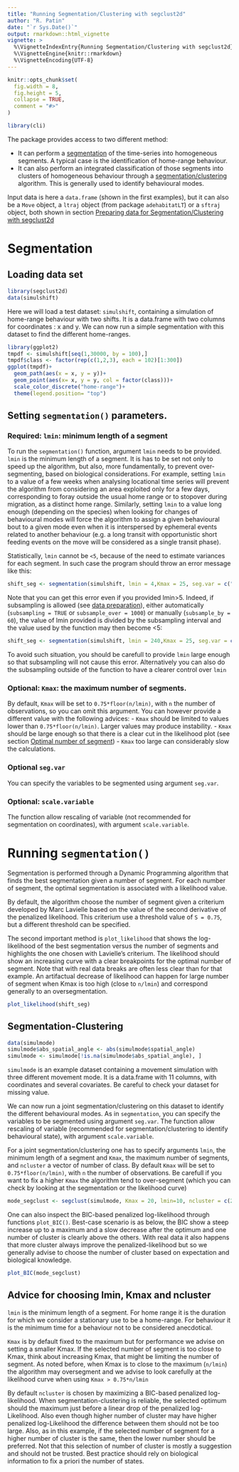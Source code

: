 ```yaml
---
title: "Running Segmentation/Clustering with segclust2d"
author: "R. Patin"
date: "`r Sys.Date()`"
output: rmarkdown::html_vignette
vignette: >
  %\VignetteIndexEntry{Running Segmentation/Clustering with segclust2d}
  %\VignetteEngine{knitr::rmarkdown}
  %\VignetteEncoding{UTF-8}
---
```



```r
knitr::opts_chunk$set(
  fig.width = 8,
  fig.height = 5,
  collapse = TRUE,
  comment = "#>"
)
```

```r
library(cli)
```

The package provides access to two different method:

- It can perform a [segmentation](#segmentation) of the time-series into
homogeneous segments. A typical case is the identification of home-range
behaviour. 
- It can also perform an integrated classification of those segments
into clusters of homogeneous behaviour through a
[segmentation/clustering](#segmentation-clustering) algorithm. 
This is generally used to identify behavioural modes. 

Input data is here a `data.frame` (shown in the first examples), but it can also be a `Move` object, a `ltraj` object (from package `adehabitatLT`) or a `sftraj` object, both shown in section [Preparing data for Segmentation/Clustering with segclust2d](https://rpatin.github.io/segclust2d/articles/preparing_data.html)


# Segmentation

## Loading data set

```r
library(segclust2d)
data(simulshift)
```

Here we will load a test dataset: `simulshift`, containing a simulation of home-range behaviour with two shifts. It is a data.frame with two columns for coordinates : x and y. We can now run a simple segmentation with this dataset to find the different home-ranges.

```r
library(ggplot2)
tmpdf <- simulshift[seq(1,30000, by = 100),]
tmpdf$class <- factor(rep(c(1,2,3), each = 102)[1:300])
ggplot(tmpdf)+
  geom_path(aes(x = x, y = y))+
  geom_point(aes(x= x, y = y, col = factor(class)))+
  scale_color_discrete("home-range")+
  theme(legend.position= "top")

```


## Setting `segmentation()` parameters.

### Required: `lmin`: minimum length of a segment

To run the `segmentation()` function, argument `lmin` needs to be provided. `lmin` is the minimum length of a segment. It is has to be set not only to speed up the algorithm, but also, more fundamentally, to prevent over‐segmenting, based on biological considerations. For example, setting `lmin` to a value of a few weeks when analysing locational time series will prevent the algorithm from considering an area exploited only for a few days, corresponding to foray outside the usual home range or to stopover during migration, as a distinct home range. Similarly, setting `lmin` to a value long enough (depending on the species) when looking for changes of behavioural modes will force the algorithm to assign a given behavioural bout to a given mode even when it is interspersed by ephemeral events related to another behaviour (e.g. a long transit with opportunistic short feeding events on the move will be considered as a single transit phase).

Statistically, `lmin` cannot be `<5`, because of the need to estimate variances for each segment. In such case the program should throw an error message like this:

```r
shift_seg <- segmentation(simulshift, lmin = 4,Kmax = 25, seg.var = c("x","y"), subsample_by = 60, scale.variable = FALSE)
```

Note that you can get this error even if you provided lmin>5. Indeed, if subsampling is allowed (see [data preparation](https://rpatin.github.io/segclust2d/articles/preparing_data.html)), either automatically (`subsampling = TRUE` or `subsample_over = 1000`) or manually (`subsample_by = 60`), the value of lmin provided is divided by the subsampling interval and the value used by the function may then become <5:

```r
shift_seg <- segmentation(simulshift, lmin = 240,Kmax = 25, seg.var = c("x","y"), subsample_by = 60, scale.variable = FALSE)
```

To avoid such situation, you should be carefull to provide `lmin` large enough so that subsampling will not cause this error. Alternatively you can also do the subsampling outside of the function to have a clearer control over `lmin`

### Optional: `Kmax`: the maximum number of segments.

By default, `Kmax` will be set to `0.75*floor(n/lmin)`, with `n` the number of observations, so you can omit this argument. You can however provide a different value with the following advices:
- `Kmax` should be limited to values lower than `0.75*floor(n/lmin)`. Larger values may produce instability.
- `Kmax` should be large enough so that there is a clear cut in the likelihood plot (see section [Optimal number of segment](#optimal))
- `Kmax` too large can considerably slow the calculations.

### Optional `seg.var`
 
 You can specify the variables to be segmented using argument `seg.var`. 
 
### Optional: `scale.variable`
The function allow rescaling of variable (not recommended for segmentation on coordinates), with argument `scale.variable`.


# Running `segmentation()`

Segmentation is performed through a Dynamic Programming algorithm that finds the best segmentation given a number of segment. For each number of segment, the optimal segmentation is associated with a likelihood value. 



By default, the algorithm choose the number of segment given a criterium developed by Marc Lavielle based on the value of the second derivative of the penalized likelihood. This criterium use a threshold value of `S = 0.75`, but a different threshold can be specified. 

The second important method is `plot_likelihood` that shows the log-likelihood of the best segmentation versus the number of segments and highlights the one chosen with Lavielle's criterium. The likelihood should show an increasing curve with a clear breakpoints for the optimal number of segment. Note that with real data breaks are often less clear than for that example. An artifactual decrease of likelihood can happen for large number of segment when Kmax is too high (close to `n/lmin`) and correspond generally to an oversegmentation.


```r
plot_likelihood(shift_seg)
```




## Segmentation-Clustering

```r
data(simulmode)
simulmode$abs_spatial_angle <- abs(simulmode$spatial_angle)
simulmode <- simulmode[!is.na(simulmode$abs_spatial_angle), ]
```

`simulmode` is an example dataset containing a movement simulation with three different movement mode. It is a data.frame with 11 columns, with coordinates and several covariates. Be careful to check your dataset for missing value.

We can now run a joint segmentation/clustering on this dataset to identify the different behavioural modes. As in `segmentation`, you can specify the variables to be segmented using argument `seg.var`. The function allow rescaling of variable (recommended for segmentation/clustering to identify behavioural state), with argument `scale.variable`.

For a joint segmentation/clustering one has to specify arguments `lmin`, the minimum length of a segment and `Kmax`, the maximum number of segments, and `ncluster` a vector of number of class. By default `Kmax` will be set to `0.75*floor(n/lmin)`, with `n` the number of observations. Be carefull if you want to fix a higher `Kmax` the algorithm tend to over-segment (which you can check by looking at the segmentation or the likelihood curve)


```r
mode_segclust <- segclust(simulmode, Kmax = 20, lmin=10, ncluster = c(2,3), seg.var = c("speed","abs_spatial_angle"), scale.variable = TRUE)

```


One can also inspect the BIC-based penalized log-likelihood through functions `plot_BIC()`. Best-case scenario is as below, the BIC show a steep increase up to a maximum and a slow decrease after the optimum and one number of cluster is clearly above the others. With real data it also happens that more cluster always improve the penalized-likelihood but so we generally advise to choose the number of cluster based on expectation and biological knowledge.


```r
plot_BIC(mode_segclust)
```


## Advice for choosing lmin, Kmax and ncluster

`lmin` is the minimum length of a segment. For home range it is the duration for which we consider a stationary use to be a home-range. For behaviour it is the minimum time for a behaviour not to be considered anecdotical.

`Kmax` is by default fixed to the maximum but for performance we advise on setting a smaller Kmax. If the selected number of segment is too close to Kmax, think about increasing Kmax, that might be limiting the number of segment. As noted before, when Kmax is to close to the maximum (`n/lmin`) the algorithm may oversegment and we advise to look carefully at the likelihood curve when using `Kmax > 0.75*n/lmin`

By default `ncluster` is chosen by maximizing a BIC-based penalized log-likelihood. When segmentation-clustering is reliable, the selected optimum should the maximum just before a linear drop of the penalized log-Likelihood. Also even though higher number of cluster may have higher penalized log-Likelihood the difference between them should not be too large. Also, as in this example, if the selected number of segment for a higher number of cluster is the same, then the lower number should be preferred. Not that this selection of number of cluster is mostly a suggestion and should not be trusted. Best practice should rely on biological information to fix a priori the number of states.
